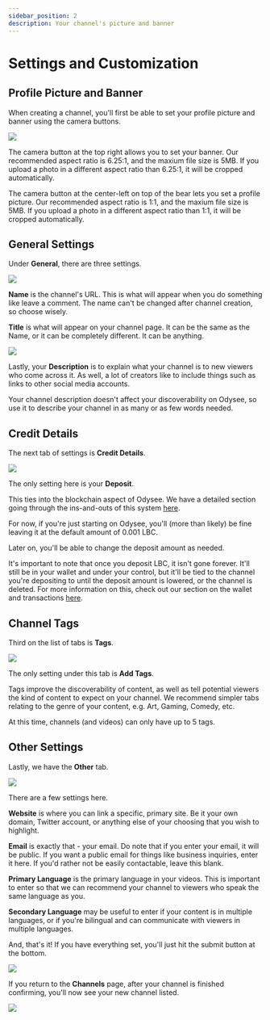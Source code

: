 ---
sidebar_position: 2
description: Your channel's picture and banner
---

# Settings and Customization

## Profile Picture and Banner

When creating a channel, you'll first be able to set your profile picture and banner using the camera buttons.

![](https://i.imgur.com/6qRbCj2.png)

The camera button at the top right allows you to set your banner. Our recommended aspect ratio is 6.25:1, and the maxium file size is 5MB. If you upload a photo in a different aspect ratio than 6.25:1, it will be cropped automatically.

The camera button at the center-left on top of the bear lets you set a profile picture. Our recommended aspect ratio is 1:1, and the maxium file size is 5MB. If you upload a photo in a different aspect ratio than 1:1, it will be cropped automatically.

## General Settings

Under **General**, there are three settings.

![](https://i.imgur.com/JOCIYbJ.png)

**Name** is the channel's URL. This is what will appear when you do something like leave a comment. The name can't be changed after channel creation, so choose wisely.

**Title** is what will appear on your channel page. It can be the same as the Name, or it can be completely different. It can be anything.

![](https://i.imgur.com/q5rnbDp.png)

Lastly, your **Description** is to explain what your channel is to new viewers who come across it. As well, a lot of creators like to include things such as links to other social media accounts.

Your channel description doesn't affect your discoverability on Odysee, so use it to describe your channel in as many or as few words needed.

## Credit Details

The next tab of settings is **Credit Details**.

![](https://i.imgur.com/9KoSXWY.png)


The only setting here is your **Deposit**.

This ties into the blockchain aspect of Odysee. We have a detailed section going through the ins-and-outs of this system [here](https://help.odysee.tv/category-blockchain/category-staking/naming).

For now, if you're just starting on Odysee, you'll (more than likely) be fine leaving it at the default amount of 0.001 LBC.

Later on, you'll be able to change the deposit amount as needed.

It's important to note that once you deposit LBC, it isn't gone forever. It'll still be in your wallet and under your control, but it'll be tied to the channel you're depositing to until the deposit amount is lowered, or the channel is deleted. For more information on this, check out our section on the wallet and transactions [here](https://help.odysee.tv/category-wallet/).

## Channel Tags

Third on the list of tabs is **Tags**.

![](https://i.imgur.com/zHAMh8M.png)

The only setting under this tab is **Add Tags**.

Tags improve the discoverability of content, as well as tell potential viewers the kind of content to expect on your channel. We recommend simpler tabs relating to the genre of your content, e.g. Art, Gaming, Comedy, etc.

At this time, channels (and videos) can only have up to 5 tags.

## Other Settings

Lastly, we have the **Other** tab.

![](https://i.imgur.com/LNWDqpy.png)

There are a few settings here.

**Website** is where you can link a specific, primary site. Be it your own domain, Twitter account, or anything else of your choosing that you wish to highlight.

**Email** is exactly that - your email. Do note that if you enter your email, it will be public. If you want a public email for things like business inquiries, enter it here. If you'd rather not be easily contactable, leave this blank.

**Primary Language** is the primary language in your videos. This is important to enter so that we can recommend your channel to viewers who speak the same language as you.

**Secondary Language** may be useful to enter if your content is in multiple languages, or if you're bilingual and can communicate with viewers in multiple languages.

And, that's it! If you have everything set, you'll just hit the submit button at the bottom.

![](https://i.imgur.com/2TuYBFW.png)

If you return to the **Channels** page, after your channel is finished confirming, you'll now see your new channel listed.

![](https://i.imgur.com/XLpNGuv.png)
